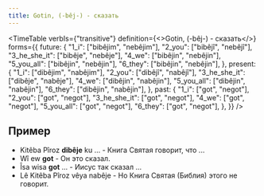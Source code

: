 ```yaml
---
title: Gotin, (-bêj-) - сказать
---
```


<TimeTable
  verbIs={"transitive"}
  definition={<>Gotin, (-bêj-) - <Vt/> сказать</>}
  forms={{
    future: {
      "1_i": ["bibêjim", "nebêjim"],
      "2_you": ["bibêjî", "nebêjî"],
      "3_he_she_it": ["bibêje", "nebêje"],
      "4_we": ["bibêjin", "nebêjin"],
      "5_you_all": ["bibêjin", "nebêjin"],
      "6_they": ["bibêjin", "nebêjin"],
    },
    present: {
      "1_i": ["dibêjim", "nabêjim"],
      "2_you": ["dibêjî", "nabêjî"],
      "3_he_she_it": ["dibêje", "nabêje"],
      "4_we": ["dibêjin", "nabêjin"],
      "5_you_all": ["dibêjin", "nabêjin"],
      "6_they": ["dibêjin", "nabêjin"],
    },
    past: {
      "1_i": ["got", "negot"],
      "2_you": ["got", "negot"],
      "3_he_she_it": ["got", "negot"],
      "4_we": ["got", "negot"],
      "5_you_all": ["got", "negot"],
      "6_they": ["got", "negot"],
    },
  }}
/>

## Пример

* Kitêba Pîroz **dibêje** ku ... - Книга Святая говорит, что ...
* Wî ew **got** - Он это сказал.
* Îsa wisa **got** ... - Иисус так сказал ...
* Lê Kitêba Pîroz vêya nabêje - Но Книга Святая (Библия) этого не говорит.

